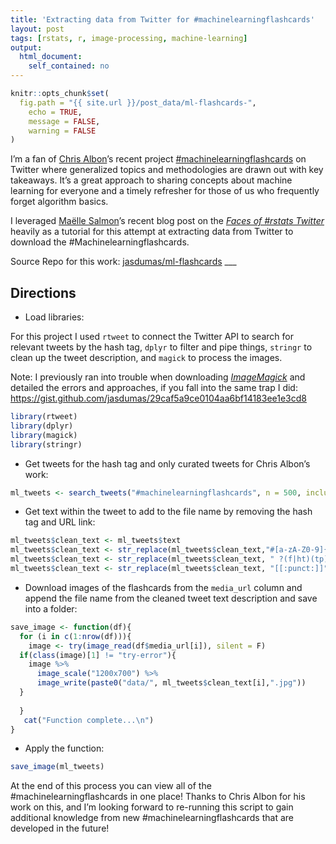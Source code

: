```yaml
---
title: 'Extracting data from Twitter for #machinelearningflashcards'
layout: post
tags: [rstats, r, image-processing, machine-learning]
output: 
  html_document: 
    self_contained: no
---
```


```r
knitr::opts_chunk$set(
  fig.path = "{{ site.url }}/post_data/ml-flashcards-",
	echo = TRUE,
	message = FALSE,
	warning = FALSE
)
```

I'm a fan of [Chris Albon](https://chrisalbon.com/)'s recent project [#machinelearningflashcards](https://twitter.com/hashtag/machinelearningflashcards?src=hash) on Twitter where generalized topics and methodologies are drawn out with key takeaways. It's a great approach to sharing concepts about machine learning for everyone and a timely refresher for those of us who frequently forget algorithm basics.

I leveraged [Maëlle Salmon](https://github.com/maelle)'s recent blog post on the [*Faces of #rstats Twitter*](http://www.masalmon.eu/2017/03/19/facesofr/) heavily as a tutorial for this attempt at extracting data from Twitter to download the #Machinelearningflashcards.

Source Repo for this work: [jasdumas/ml-flashcards](https://github.com/jasdumas/ml-flashcards)
___

## Directions

- Load libraries:

For this project I used `rtweet` to connect the Twitter API to search for relevant tweets by the hash tag, `dplyr` to filter and pipe things, `stringr` to clean up the tweet description, and `magick` to process the images. 

Note: I previously ran into trouble when downloading [*ImageMagick*](https://www.imagemagick.org/script/index.php) and detailed the errors and approaches, if you fall into the same trap I did: [https://gist.github.com/jasdumas/29caf5a9ce0104aa6bf14183ee1e3cd8](https://gist.github.com/jasdumas/29caf5a9ce0104aa6bf14183ee1e3cd8)
```r
library(rtweet)
library(dplyr)
library(magick)
library(stringr)
```

- Get tweets for the hash tag and only curated tweets for Chris Albon's work: 
```r
ml_tweets <- search_tweets("#machinelearningflashcards", n = 500, include_rts = FALSE) %>% filter(screen_name == 'chrisalbon')
```

- Get text within the tweet to add to the file name by removing the hash tag and URL link: 
```r
ml_tweets$clean_text <- ml_tweets$text
ml_tweets$clean_text <- str_replace(ml_tweets$clean_text,"#[a-zA-Z0-9]{1,}", "") # remove the hashtag
ml_tweets$clean_text <- str_replace(ml_tweets$clean_text, " ?(f|ht)(tp)(s?)(://)(.*)[.|/](.*)", "") # remove the url link
ml_tweets$clean_text <- str_replace(ml_tweets$clean_text, "[[:punct:]]", "") # remove punctuation
```

- Download images of the flashcards from the `media_url` column and append the file name from the cleaned tweet text description and save into a folder:
```r
save_image <- function(df){
  for (i in c(1:nrow(df))){
    image <- try(image_read(df$media_url[i]), silent = F)
  if(class(image)[1] != "try-error"){
    image %>%
      image_scale("1200x700") %>%
      image_write(paste0("data/", ml_tweets$clean_text[i],".jpg"))
  }
 
  }
   cat("Function complete...\n")
}
```

- Apply the function:
```r
save_image(ml_tweets)
```

At the end of this process you can view all of the #machinelearningflashcards in one place! Thanks to Chris Albon for his work on this, and I'm looking forward to re-running this script to gain additional knowledge from new #machinelearningflashcards that are developed in the future! 



